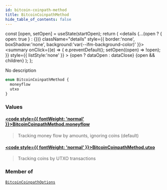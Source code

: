 ```yaml
---
id: bitcoin-coinpath-method
title: BitcoinCoinpathMethod
hide_table_of_contents: false
---
```







  const [open, setOpen] = useState(startOpen);
  return (
    <details {...(open ? { open: true } : {})} className="details" style={{ border:'none', boxShadow:'none', background:'var(--ifm-background-color)' }}>
      <summary
        onClick={(e) => {
          e.preventDefault();
          setOpen((open) => !open);
        }}
        style={{ listStyle:'none' }}
      >
      {open ? dataOpen : dataClose}
      </summary>
      {open && children}
    </details>
  );
};








No description


```graphql
enum BitcoinCoinpathMethod {
  moneyflow
  utxo
}
```




### Values

#### [<code style={{ fontWeight: 'normal' }}>BitcoinCoinpathMethod.<b>moneyflow</b></code>](#)  
> 
> 
> Tracking money flow by amounts, ignoring coins (default)
> 

#### [<code style={{ fontWeight: 'normal' }}>BitcoinCoinpathMethod.<b>utxo</b></code>](#)  
> 
> 
> Tracking coins by UTXO transactions
> 



### Member of

[`BitcoinCoinpathOptions`](/docs/graphql-reference/inputs/bitcoin-coinpath-options)  <Badge class="secondary" text="input"/>

